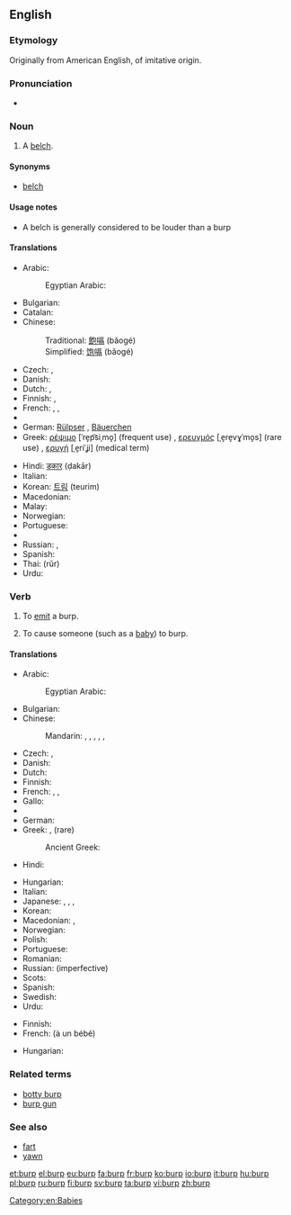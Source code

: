 ==English==

===Etymology===
Originally from American English, of imitative origin.

===Pronunciation===
* {{rhymes|ɜː(r)p}}

===Noun===
{{en-noun}}

# A [[belch]].

====Synonyms====
* [[belch]]

====Usage notes====
* A belch is generally considered to be louder than a burp

====Translations====
{{trans-top|a louder belch}}
* Arabic: {{t|ar|تَّجَشُّؤُ|m|tr=tajašuʔ|sc=Arab}}
*: Egyptian Arabic: {{t|arz|تكريعة|f|tr=takriiʕa|sc=Arab}}
* Bulgarian: {{t|bg|оригване}}
* Catalan: {{t|ca|rot|m}}
* Chinese:
*: Traditional: [[飽嗝]] (bǎogé)
*: Simplified: [[饱嗝]] (bǎogé)
* Czech: {{t|cs|říhnutí|n}}, {{t|cs|krknutí|n}}
* Danish: {{t+|da|bøvs|n|c}}
* Dutch: {{t+|nl|boer}}, {{t+|nl|oprisping}}
* Finnish: {{t|fi|röyhtäys}}, {{t+|fi|röyhtäisy}}
* French: {{t+|fr|rot|m}}, {{t+|fr|renvoi|m}}, {{t+|fr|éructation|f}}
* {{trreq|ka}}
* German: [[Rülpser]] {{g|m}}, [[Bäuerchen]] {{g|n}}
* Greek: [[ρέψιμο]] [ˈre̞p͡siˌmo̞] (frequent use) {{g|n}}, [[ερευγμός]] [ˌe̞re̞vɣˈmo̞s] (rare use) {{g|m}}, [[ερυγή]] [ˌe̞riˈʝi] (medical term) {{g|f}}
{{trans-mid}}
* Hindi: [[डकार]] (ḍakār) {{g|f}}
* Italian: {{t+|it|rutto|m}}
* Korean: [[트림]] (teurim)
* Macedonian: {{t|mk|ждригање|n|tr=ždríganje|sc=Cyrl}}
* Malay: {{t|ms|sendawa}}
* Norwegian: {{t|no|rap|n}}
* Portuguese: {{t+|pt|arroto|m}}
* {{trreq|ro}}
* Russian: {{t+|ru|отрыжка|f|tr=otrýžka}},  {{t+|ru|рыгание|n|tr=rygánije}}
* Spanish: {{t+|es|eructo|m}}
* Thai: {{Thai|[[เรอ]]}} (rŭr)
* Urdu: {{t|ur|ڈکار|tr=ḍakār|f}}
{{trans-bottom}}

===Verb===
{{en-verb}}

# {{context|intransitive|lang=en}} To [[emit]] a burp.
# {{context|transitive|lang=en}} To cause someone (such as a [[baby]]) to burp.

====Translations====
{{trans-top|to emit a burp}}
* Arabic: {{t|ar|تجشؤ|tr=tajashshu'a}}
*: Egyptian Arabic: {{t|arz|يتكرع|tr=yetkaraʕ or yekaraʕ|sc=Arab}}
* Bulgarian: {{t|bg|оригвам се|tr=origvam se}}
* Chinese:
*: Mandarin: {{t+|cmn|打嗝|tr=dǎ gé|sc=Hani}}, {{t|cmn|噯氣|sc=Hani}},  {{t+|cmn|嗳气|tr=ǎiqì|sc=Hani}},  {{t|cmn|飽嗝|sc=Hani}},  {{t|cmn|饱嗝|tr=bǎogé|sc=Hani}},  {{t+|cmn|嗝|tr=gé|sc=Hani}}
* Czech: {{t|cs|říhnout}}, {{t|cs|krknout}}
* Danish: {{t+|da|bøvse}}
* Dutch: {{t+|nl|boeren}}
* Finnish: {{t+|fi|röyhtäistä}}
* French: {{t+|fr|roter}}, {{t|fr|faire un rot}}, {{t+|fr|éructer}}
* Gallo: {{t|roa-gal|beurgasser}}
* {{trreq|ka}}
* German: {{t+|de|rülpsen}}
* Greek: {{t+|el|ρεύομαι|tr=revomai}}, {{t+|el|ερεύγομαι|tr=[e̞ˈre̞vɣo̞ˌme̞]}} (rare)
*: Ancient Greek: {{t|grc|ἐρεύγομαι|tr=ereugomai}}
* Hindi: {{t|hi|डकारना|tr=ḍakārnā}}
{{trans-mid}}
* Hungarian: {{t+|hu|böfög}}
* Italian: {{t|it|ruttare}}
* Japanese: {{t+|ja|げっぷ|alt=げっぷする|tr=geppu-suru}},  {{t|ja|うっぷ|alt=うっぷする|tr=uppu-suru}},  {{t+|ja|おくび|alt=おくびする|tr=okubi-suru}},  {{t|ja|噫気|alt=噫気する |tr=あいきする , aiki-suru}}
* Korean: {{t+|ko|트림|alt=트림하다 |tr=teurim-hada|sc=Hang}}
* Macedonian: {{t|mk|ждрига|tr=ždríga|sc=Cyrl}}, {{t|mk|подригнува|tr=podrígnuva|sc=Cyrl}}
* Norwegian: {{t+|no|rape}}
* Polish: {{t+|pl|bekać}}
* Portuguese: {{t+|pt|arrotar}} {{qualifier|Brazil}}
* Romanian: {{t|ro|râgâi}}
* Russian: {{t+|ru|рыгать|tr=rygát'}} (imperfective)
* Scots: {{t|sco|rift}}
* Spanish: {{t+|es|eructar}}
* Swedish: {{t+|sv|rapa}}
* Urdu: {{t|ur|ڈکارنا|tr=ḍakārnā}}
{{trans-bottom}}

{{trans-top|to burp someone}}
* Finnish: {{t|fi|röyhtäyttää}}
* French: {{t+|fr|faire}} {{t|fr|faire son rot}} (à un bébé)
{{trans-mid}}
* Hungarian: {{t|hu|büfiztet}}
{{trans-bottom}}

===Related terms===
* [[botty burp]]
* [[burp gun]]

===See also===
* [[fart]] <!-- emit air at the other end -->
* [[yawn]] <!-- intake air, rather than emit -->

[[Category:en:Babies]]

[[et:burp]]
[[el:burp]]
[[eu:burp]]
[[fa:burp]]
[[fr:burp]]
[[ko:burp]]
[[io:burp]]
[[it:burp]]
[[hu:burp]]
[[pl:burp]]
[[ru:burp]]
[[fi:burp]]
[[sv:burp]]
[[ta:burp]]
[[vi:burp]]
[[zh:burp]]